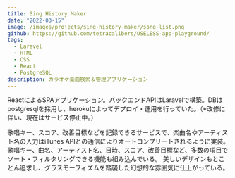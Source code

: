 ```yaml
---
title: Sing History Maker
date: "2022-03-15"
image: /images/projects/sing-history-maker/song-list.png
github: https://github.com/tetracalibers/USELESS-app-playground/
tags:
  - Laravel
  - HTML
  - CSS
  - React
  - PostgreSQL
description: カラオケ楽曲検索＆管理アプリケーション
---
```



ReactによるSPAアプリケーション。バックエンドAPIはLaravelで構築。DBはpostgresqlを採用し、herokuによってデプロイ・運用を行っていた。（※改修に伴い、現在はサービス停止中。）

歌唱キー、スコア、改善目標などを記録できるサービスで、楽曲名やアーティスト名の入力はiTunes APIとの通信によりオートコンプリートされるように実装。
歌唱キー、曲名、アーティスト名、日時、スコア、改善目標など、多数の項目でソート・フィルタリングできる機能も組み込んでいる。
美しいデザインもとことん追求し、グラスモーフィズムを踏襲した幻想的な雰囲気に仕上がっている。

<FluidImage src="/images/projects/sing-history-maker/edit-modal.png" />

<HStack>
  <FluidImage src="/images/projects/sing-history-maker/add-modal-tablet.png" />
  <FluidImage src="/images/projects/sing-history-maker/song-list-mobile.png" />
  <FluidImage src="/images/projects/sing-history-maker/sort-filter-menu-mobile.png" />
</HStack>

